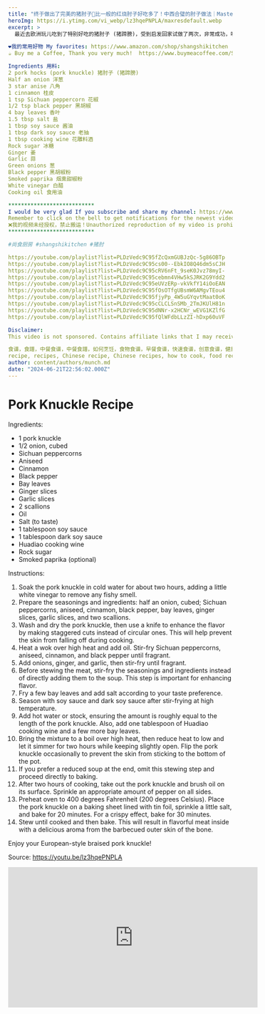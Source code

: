```yaml
---
title: "终于做出了完美的猪肘子💯比一般的红烧肘子好吃多了！中西合璧的肘子做法｜Mastered The Perfect Pork Hock/Pork Knuckle Recipe"
heroImg: https://i.ytimg.com/vi_webp/lz3hqePNPLA/maxresdefault.webp
excerpt: >
  最近去欧洲玩儿吃到了特别好吃的猪肘子 (猪蹄膀)，受到启发回家试做了两次，非常成功，味道比餐馆的还好吃。

❤️我的常用好物 My favorites: https://www.amazon.com/shop/shangshikitchen
☕ Buy me a Coffee, Thank you very much!  https://www.buymeacoffee.com/ShangshiKitchen

Ingredients 用料:
2 pork hocks (pork knuckle) 猪肘子 (猪蹄膀)
Half an onion 洋葱
3 star anise 八角
1 cinnamon 桂皮
1 tsp Sichuan peppercorn 花椒
1/2 tsp black pepper 黑胡椒
4 bay leaves 香叶
1.5 tbsp salt 盐
1 tbsp soy sauce 酱油
1 tbsp dark soy sauce 老抽
1 tbsp cooking wine 花雕料酒
Rock sugar 冰糖
Ginger 姜
Garlic 蒜
Green onions 葱
Black pepper 黑胡椒粉
Smoked paprika 烟熏甜椒粉
White vinegar 白醋
Cooking oil 食用油

***************************
I would be very glad If you subscribe and share my channel: https://www.youtube.com/channel/UCfeyXE_GpytPjdPe_NnEW5A
Remember to click on the bell to get notifications for the newest videos of Shangshi Kitchen!
❌我的视频未经授权，禁止搬运！Unauthorized reproduction of my video is prohibited!
***************************

#尚食厨房 #shangshikitchen #猪肘

https://youtube.com/playlist?list=PLDzVedc9C95fZcQxmGUBJzQc-5g86OBTp
https://youtube.com/playlist?list=PLDzVedc9C95cs00--EbkIO8Q46dm5sCJH
https://youtube.com/playlist?list=PLDzVedc9C95cRV6nFt_9seK0Jvz78myI-
https://youtube.com/playlist?list=PLDzVedc9C95cebmn4VHw5kSJRK2G9Ydd2
https://youtube.com/playlist?list=PLDzVedc9C95eUVzERp-vkVkfY14iOoEAN
https://youtube.com/playlist?list=PLDzVedc9C95fOsOTfgUBsmW6AMgvTEou4
https://youtube.com/playlist?list=PLDzVedc9C95fjyPp_4W5uGYqvtMaat0oK
https://youtube.com/playlist?list=PLDzVedc9C95cCLCLSnSMb_2TmJKUlH81n
https://youtube.com/playlist?list=PLDzVedc9C95dNNr-x2HCNr_wEVG1KZlfG
https://youtube.com/playlist?list=PLDzVedc9C95fQlWFdbLLzZI-hDxp60uVF

Disclaimer: 
This video is not sponsored. Contains affiliate links that I may receive a commission at no extra cost to you. Please be aware that I only promote products that I believe in and have used myself. Your support in purchasing through these links enables me to keep creating valuable content for my audience. Thank you for your support!

食谱，食譜，中餐食谱，中餐食譜，如何烹饪，食物食谱，早餐食谱，快速食谱，创意食谱，健康食谱，实用食谱，10分钟食谱，快速食谱
recipe, recipes, Chinese recipe, Chinese recipes, how to cook, food recipes, breakfast recipe, cheap recipe, quick recipes, creative recipes, healthy recipes, practical recipes, recipe in 10 minutes, quick recipes
author: content/authors/munch.md
date: "2024-06-21T22:56:02.000Z"
---
```


# Pork Knuckle Recipe

Ingredients:

- 1 pork knuckle
- 1/2 onion, cubed
- Sichuan peppercorns
- Aniseed
- Cinnamon
- Black pepper
- Bay leaves
- Ginger slices
- Garlic slices
- 2 scallions
- Oil
- Salt (to taste)
- 1 tablespoon soy sauce
- 1 tablespoon dark soy sauce
- Huadiao cooking wine
- Rock sugar
- Smoked paprika (optional)

Instructions:

1. Soak the pork knuckle in cold water for about two hours, adding a little white vinegar to remove any fishy smell.
2. Prepare the seasonings and ingredients: half an onion, cubed; Sichuan peppercorns, aniseed, cinnamon, black pepper, bay leaves, ginger slices, garlic slices, and two scallions.
3. Wash and dry the pork knuckle, then use a knife to enhance the flavor by making staggered cuts instead of circular ones. This will help prevent the skin from falling off during cooking.
4. Heat a wok over high heat and add oil. Stir-fry Sichuan peppercorns, aniseed, cinnamon, and black pepper until fragrant.
5. Add onions, ginger, and garlic, then stir-fry until fragrant.
6. Before stewing the meat, stir-fry the seasonings and ingredients instead of directly adding them to the soup. This step is important for enhancing flavor.
7. Fry a few bay leaves and add salt according to your taste preference.
8. Season with soy sauce and dark soy sauce after stir-frying at high temperature.
9. Add hot water or stock, ensuring the amount is roughly equal to the length of the pork knuckle. Also, add one tablespoon of Huadiao cooking wine and a few more bay leaves.
10. Bring the mixture to a boil over high heat, then reduce heat to low and let it simmer for two hours while keeping slightly open. Flip the pork knuckle occasionally to prevent the skin from sticking to the bottom of the pot.
11. If you prefer a reduced soup at the end, omit this stewing step and proceed directly to baking.
12. After two hours of cooking, take out the pork knuckle and brush oil on its surface. Sprinkle an appropriate amount of pepper on all sides.
13. Preheat oven to 400 degrees Fahrenheit (200 degrees Celsius). Place the pork knuckle on a baking sheet lined with tin foil, sprinkle a little salt, and bake for 20 minutes. For a crispy effect, bake for 30 minutes.
14. Stew until cooked and then bake. This will result in flavorful meat inside with a delicious aroma from the barbecued outer skin of the bone.

Enjoy your European-style braised pork knuckle!

Source: https://youtu.be/lz3hqePNPLA

<iframe
  width="560"
  height="315"
  src="https://www.youtube.com/embed/lz3hqePNPLA"
  frameborder="0"
  allowfullscreen
></iframe>
